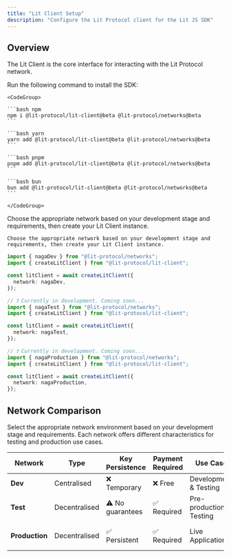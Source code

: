 ```yaml
---
title: "Lit Client Setup"
description: "Configure the Lit Protocol client for the Lit JS SDK"
---
```


## Overview

The Lit Client is the core interface for interacting with the Lit Protocol network.

<Steps>
  <Step title="Install the SDK">
    Run the following command to install the SDK:

    <CodeGroup>

    ```bash npm
    npm i @lit-protocol/lit-client@beta @lit-protocol/networks@beta
    ```

    ```bash yarn
    yarn add @lit-protocol/lit-client@beta @lit-protocol/networks@beta
    ```

    ```bash pnpm
    pnpm add @lit-protocol/lit-client@beta @lit-protocol/networks@beta
    ```

    ```bash bun
    bun add @lit-protocol/lit-client@beta @lit-protocol/networks@beta
    ```

    </CodeGroup>

  </Step>

  <Step title="Network Configuration & Client Creation">
    Choose the appropriate network based on your development stage and requirements, then create your Lit Client instance.

    Choose the appropriate network based on your development stage and requirements, then create your Lit Client instance.

<CodeGroup>

```typescript dev
import { nagaDev } from "@lit-protocol/networks";
import { createLitClient } from "@lit-protocol/lit-client";

const litClient = await createLitClient({
  network: nagaDev,
});
```

```typescript test
// ❗️ Currently in development. Coming soon...
import { nagaTest } from "@lit-protocol/networks";
import { createLitClient } from "@lit-protocol/lit-client";

const litClient = await createLitClient({
  network: nagaTest,
});
```

```typescript production
// ❗️ Currently in development. Coming soon...
import { nagaProduction } from "@lit-protocol/networks";
import { createLitClient } from "@lit-protocol/lit-client";

const litClient = await createLitClient({
  network: nagaProduction,
});
```

</CodeGroup>

  </Step>
</Steps>

## Network Comparison

Select the appropriate network environment based on your development stage and requirements. Each network offers different characteristics for testing and production use cases.

| Network        | Type          | Key Persistence  | Payment Required | Use Case               | Status         |
| -------------- | ------------- | ---------------- | ---------------- | ---------------------- | -------------- |
| **Dev**        | Centralised   | ❌ Temporary     | ❌ Free          | Development & Testing  | ✅ Available   |
| **Test**       | Decentralised | ⚠️ No guarantees | ✅ Required      | Pre-production Testing | ❌ Coming Soon |
| **Production** | Decentralised | ✅ Persistent    | ✅ Required      | Live Applications      | ❌ Coming Soon |
